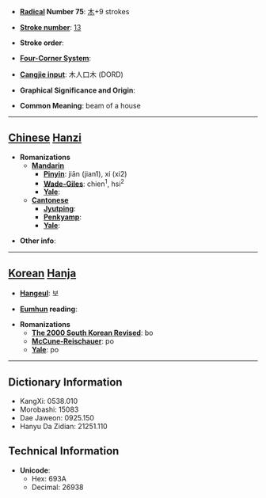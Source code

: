 * '''[[Wiktionary:Chinese radical index| Radical]] Number 75''': [[Wiktionary:Chinese radical index 木|木]]+9 strokes

* '''[[Wiktionary:Chinese total strokes index|Stroke number]]''': [[Wiktionary:Chinese total strokes index 13|13]]

* '''Stroke order''': 

* '''[[Wiktionary:Chinese four corner index|Four-Corner System]]''': 

* '''[[Wiktionary:Chinese Cangjie index|Cangjie input]]''': 木人口木 (DORD)

* '''Graphical Significance and Origin''': 

* '''Common Meaning''': beam of a house

----

== [[Chinese]] [[Hanzi]] ==

* '''Romanizations'''
** '''[[Mandarin]]'''
*** '''[[Pinyin]]''': jiān (jian1), xí (xi2)
*** '''[[Wade-Giles]]''': chien<sup>1</sup>, hsi<sup>2</sup>
*** '''[[Yale]]''': 
** '''[[Cantonese]]'''
*** '''[[Jyutping]]''':
*** '''[[Penkyamp]]''': 
*** '''[[Yale]]''': 

* '''Other info''': 

----

== [[Korean]] [[Hanja]] ==

* '''[[Hangeul]]''': 보

* '''[[Eumhun]] reading''': 

* '''Romanizations'''
** '''[[The 2000 South Korean Revised Romanization|The 2000 South Korean Revised]]''': bo
** '''[[McCune-Reischauer]]''': po
** '''[[Yale]]''': po

----

== Dictionary Information ==

* KangXi: 0538.010
* Morobashi: 15083
* Dae Jaweon: 0925.150
* Hanyu Da Zidian: 21251.110

== Technical Information ==

* '''Unicode''':
** Hex: 693A
** Decimal: 26938